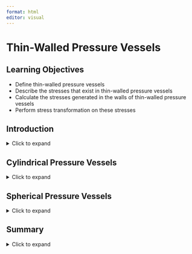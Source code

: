 ```yaml
---
format: html
editor: visual
---
```


# Thin-Walled Pressure Vessels {#sec-thin-walled-pressure-vessels}

::: {.callout-note icon="false"}
## Learning Objectives

-   Define thin-walled pressure vessels
-   Describe the stresses that exist in thin-walled pressure vessels
-   Calculate the stresses generated in the walls of thin-walled pressure vessels
-   Perform stress transformation on these stresses
:::

## Introduction

<details>

<summary>Click to expand</summary>

Pressure vessels are storage tanks that are used for storing fluids at high pressure and they must be designed to resist this pressure. They are commonly found in factories, power plants, vehicles, and even your own home. Figure 13.1 shows some common applications.

![Figure 13.1: Some common examples of pressure vessels. (A) standard home water heater; (B) industrial compressed gas storage; (C) propellant tank for aerospace applications; (D) butane tank for home use.](images/CH13 PNGs/figure 13.1.png){fig-align="center" width="502"}

Pressure vessels are necessarily hollow, and a thin-walled pressure vessel is one where the ratio:

$$
\frac{\text { Inner radius }}{\text { W all thickness }}>10
$$

This implies that the wall thickness is relatively small compared to the vessel radius. This simplifies our analysis in two ways:

1.  We can assume that stresses in the vessel walls are uniform across the thickness of the wall
2.  We can ignore stress in the radial direction (perpendicular to the vessel wall)

As we’ll see in this chapter, stresses are generated in the walls of thin-walled pressure vessels in two directions known as the axial stress and hoop stress (figure 13.2). There is a 3^rd^ stress in the radial direction but this is very small compared to the other stresses and is assumed to be zero in this text.

![Figure 13.2: A stress element on the wall of a thin-walled pressure vessel. Stresses exist in the axial and hoop directions. The radial stress is very small in comparison and is assumed to be zero.](images/CH13 PNGs/figure 13.2.png){fig-align="center" width="505"}

As seen in figure 13.1, thin-walled pressure vessels are commonly either cylindrical or spherical. Section 13.1 will discuss the stresses in cylindrical vessels. Section 13.2 will discuss the stresses in spherical vessels.

</details>

## Cylindrical Pressure Vessels

<details>

<summary>Click to expand</summary>

The equations stresses in the wall of a cylindrical pressure vessel can be derived with the help of a free body diagram. Let’s cut a cross-section through our vessel to expose the fluid inside (figure 13.3).

![Figure 13.3: Cross-section through the cylindrical vessel showing the axial stress in the walls (𝜎𝐴) and the fluid pressure P.](images/CH13 PNGs/figure 13.3.png){fig-align="center" width="598"}

There will be an axial stress from the internal fluid pressure (P) and an axial stress in the walls of the vessel (𝜎~𝐴~). Since $\text{stress}=\frac{\text { force }}{\text { area }}$ we can determine the two forces. The fluid pressure acts over a circular area $A=\pi r_i^2$. The stress in the walls acts over an area equal to the circumference of the vessel multiplied by the wall thickness, $A=2 \pi r_i t$.

By equilibrium:

$$
\begin{aligned}
& \sum F_x=0 \\
& \left(\sigma_A\right)\left(2 \pi r_i t\right)-(P)\left(\pi r_i^2\right)=0 \\
& \sigma_A=\frac{P r_i}{2 t}
\end{aligned}
$$

where

-   𝜎~𝐴~ = Axial stress in the wall of the vessel \[Pa, psi\]

-   P = Fluid pressure inside the vessel \[Pa, psi\]

-   *r~i~* = Inner radius of the vessel \[m, in\]

-   t = Wall thickness of the vessel \[m, in\]

Similarly there will be a stress in the lateral direction, referred to as the hoop stress 𝜎~H~. Let’s cut a vertical cross-section (figure 13.4) to derive an equation for this stress.

![Figure 13.4: Cross-section through the cylindrical vessel showing the hoop stress in the walls (𝜎~H~) and the fluid pressure P.](images/CH13 PNGs/figure 13.4.png){fig-align="center" width="509"}

There will again be a stress from the internal fluid pressure (P) and a stress in the walls of the vessel (𝜎~H~). The fluid pressure acts over an area of $A=2 r_i L$. The stress in the walls acts over an area of $A=2 t L$.

By equilibrium:

$$
\begin{gathered}
\sum F_x=0 \\
\left(\sigma_H\right)(2 t L)-(P)\left(2 r_i L\right)=0 \\
\sigma_H=\frac{P r_i}{t}
\end{gathered}
$$

where

-   𝜎~H~ = Hoop stress in the wall of the vessel \[Pa, psi\]

-   P = Fluid pressure inside the vessel \[Pa, psi\]

-   *r~i~* = Inner radius of the vessel \[m, in\]

-   t = Wall thickness of the vessel \[m, in\]

The internal pressure P is typically reported as the gage pressure, which is defined as the internal pressure minus the atmospheric pressure. This allows us to calculate the stresses directly without needing to account for atmospheric pressure.

Since the radial stress is assumed to be zero, the axial and hoop stresses represent a state of plane stress such as those discussed in chapter 12. Further, since there is no shear stress, the axial and hoop stresses represent the principal stresses. Since the hoop stress is larger, this is the first principal stress (𝜎~1~). The axial stress is the second principal stress (𝜎~2~). The third principal stress acts in the radial direction and has already been assumed to be zero. Figure 13.5 shows a plane stress element representing the stresses in the wall of a cylindrical thin-walled pressure vessel.

![Figure 13.5: The hoop stress represents the first principal stress 𝜎~1~. The axial stress represents the second principal stress 𝜎~2~. There is no shear stress.](images/CH13 PNGs/figure 13.5.png){fig-align="center" width="497"}

By the methods of chapter 12 we may perform stress transformation on these stresses. Figure 13.6 shows Mohr’s Circle for the in-plane and out-of-plane stresses.

![Figure 13.6: Mohr’s Circle for the stresses in the walls of a cylindrical thin-walled pressure vessel, showing principal stresses 𝜎~1~ and 𝜎~2~. The 3rd principal stress 𝜎~3~ = 0.](images/CH13 PNGs/figure 13.6.png){fig-align="center" width="403"}

Since the two principal stresses are positive and the third principal stress is zero it should be apparent that the maximum in plane shear stress can be determined as:

$$
\tau_{\text {max } \text { in-plane }}=\frac{\sigma_1-\sigma_2}{2}
$$

It should also be apparent that the maximum out-of-plane shear stress will be larger and can be calculated from:

$$
\tau_{\max a b s}=\frac{\sigma_1}{2}
$$

Example 13.1 demonstrates calculation of the principal stresses and maximum in-plane shear stress for a cylindrical thin-walled pressure vessel. Example 13.2 combine the content from this section with stress transformation from chapter 12 in order to find the stresses at specific orientations.

::: {.callout-note collapse="true" icon="false"}
## Example 13.1: Needs title

A cylindrical pressure vessel has an outer diameter of 8 ft and a wall thickness of 2 inches. The vessel contains propane at a gage pressure of 250 psi. Determine the principal stresses and maximum in-plane shear stress in the walls of the vessel.

::: {.callout-note collapse="true" icon="false"}
## Solution

First determine the inner radius of the vessel. It will be easiest to convert this to inches since the other length units in the problem are given in inches.

Outer radius, *r~o~* = 8 *ft*/2 = 4 *ft* = 48 *in*

Inner radius, *r~i~* = 48 - 2 = 46 *in*

Now calculate the axial and hoop stresses.

$$
\begin{aligned}
& \sigma_A=\frac{P r_i}{2 t}=\frac{250 * 46}{2 * 2}=2,875 \mathrm{psi} \\
& \sigma_H=\frac{P r_i}{t}=\frac{250 * 46}{2}=5,750 \mathrm{psi}
\end{aligned}
$$

Since there is no shear stress, these are the principal stresses.

$$
\begin{aligned}
& \sigma_1=5,750 p s i \\
& \sigma_2=2,875 p s i
\end{aligned}
$$

Finally, the maximum in-plane shear stress can be found from:

$$
\tau_{\max \text { in plane }}=\frac{\sigma_1-\sigma_2}{2}=\frac{5,750-2,875}{2}=1,438 \mathrm{psi}
$$
:::
:::

::: {.callout-note collapse="true" icon="false"}
## Example 13.2: Needs title

A cylindrical pressure vessel is made by welding steel plate at an angle of 𝜃=25° as shown. The vessel has an outer diameter of 1.5 m and a wall thickness of 40 mm. The vessel contains fluid at a gage pressure of 5 MPa. Determine the normal stress perpendicular to the weld and the shear stress parallel to the weld.

![](images/CH13 PNGs/example 13.2 part 1.png){fig-align="center" width="321"}

::: {.callout-note collapse="true" icon="false"}
## Solution

First determine the inner radius of the vessel. Wall thickness 𝑡 = 40 𝑚𝑚 = 0.04 𝑚.

Outer radius, *r~o~* = 1.5/2 = 0.75 𝑚

Inner radius, *r~i~* = 0.75 - 0.04 = 0.71 𝑚

Now calculate the axial and hoop stresses.

$$
\begin{aligned}
& \sigma_A=\frac{P r_i}{2 t}=\frac{5 * 0.71}{2 * 0.04}=44.4 \mathrm{MPa} \\
& \sigma_H=\frac{P r_i}{t}=\frac{5 * 0.71}{0.04}=88.8 \mathrm{MPa}
\end{aligned}
$$

By the methods of section 12.1, we can calculate the normal stress perpendicular to the weld. Draw a stress element of a point on the pressure vessel. The axial stress will act horizontally and the hoop stress vertically for this element.

![](images/CH13 PNGs/example 13.2 part 2.png){fig-align="center" width="313"}

The weld is at an angle of 25° measured counter-clockwise from horizontal. The normal stress perpendicular to this weld is therefore at an angle of 65° clockwise from horizontal. We can determine the normal stress at this orientation from:

$$
\begin{gathered}
\sigma_x^{\prime}=\frac{\sigma_x+\sigma_y}{2}+\frac{\sigma_x-\sigma_y}{2} \cos (2 \theta)+\tau_{x y} \sin (2 \theta) \\
\sigma_x^{\prime}=\frac{44.4+88.8}{2}+\frac{44.4-88.8}{2} \cos \left(2 *-65^{\circ}\right)+0 \\
\sigma_x^{\prime}=66.6-22.2 \cos \left(-130^{\circ}\right) \\
\sigma_x^{\prime}=80.9 \mathrm{MPa}
\end{gathered}
$$

The shear stress occurs parallel to the weld at an angle of 25° counter-clockwise from the horizontal. We can determine the shear stress at this orientation from:

$$
\begin{gathered}
\tau_{x^{\prime} y^{\prime}}=-\left(\frac{\sigma_x-\sigma_y}{2}\right) \sin (2 \theta)+\tau_{x y} \cos (2 \theta) \\
\tau_{x^{\prime} y^{\prime}}=-\left(\frac{44.4-88.8}{2}\right) \sin \left(2 * 25^{\circ}\right)+0 \\
\tau_{x^{\prime} y^{\prime}}=-\left(\frac{44.4-88.8}{2}\right) \sin \left(2 * 25^{\circ}\right)+0 \\
\tau_{x^{\prime} y^{\prime}}=22.2 \sin \left(50^{\circ}\right) \\
\tau_{x^{\prime} y^{\prime}}=17.0 \mathrm{MPa}
\end{gathered}
$$
:::
:::

::: {.callout-note icon="false"}
## Step-by-step: Cylindrical thin-walled pressure vessels

1.  Determine the inner radius, wall thickness, and internal gage pressure for the vessel

2.  Calculate the axial $\left(\sigma_A=\frac{P r_i}{2 t}\right)$ and hoop $\left(\sigma_H=\frac{P r_i}{t}\right)$ stresses—these are the principal stresses

3.  Perform any stress transformation calculations as required
:::

</details>

## Spherical Pressure Vessels

<details>

<summary>Click to expand</summary>

A spherical vessel will yield the same cross-section regardless of the axis it is cut along (figure 13.7). The stress in the walls of a spherical vessel is the same as the axial stress in a cylindrical vessel.

By equilibrium:

$$
\begin{gathered}
\sum F_x=0 \\
\left(\sigma_A\right)\left(2 \pi r_i t\right)-(P)\left(\pi r_i^2\right)=0 \\
\sigma_A=\frac{P r_i}{2 t}
\end{gathered}
$$

![Figure 13.7: Cross-section through the spherical vessel showing the axial stress in the walls (𝜎~A~) and the fluid pressure P.](images/CH13 PNGs/figure 13.7.png){fig-align="center" width="274"}

In this case, the same stress exists in both principal directions. We will again assume that the radial stress is zero, meaning that these stresses again form a state of plane stress (figure 13.8). There is again no shear stress, so these stresses are the principal stresses. In this case, the two principal stresses are the same.

![Figure 13.8: Spherical vessels experience the same axial stress in both principal directions. There is no shear stress.](images/CH13 PNGs/figure 13.8.png){fig-align="center" width="246"}

Note that these principal stresses are equal to 𝜎~2~ in the cylindrical vessel. As such, spherical vessels are stronger than cylindrical vessels. However, they are also more expensive to manufacture so cylindrical vessels are still very common.

We may again use the methods of chapter 12 to perform stress transformation. Figure 13.9 shows Mohr’s Circle for the in-plane and out-of-plane stresses.

![Figure 13.9: Mohr’s Circle for the stresses in the walls of a spherical thin-walled pressure vessel. Principal stresses 𝜎~1~ = 𝜎~2~ and the in-plane circle reduces to a single point. The 3rd principal stress 𝜎~3~ = 0.](images/CH13 PNGs/figure 13.9.png){fig-align="center" width="418"}

This time 𝜎~1~ = 𝜎~2~ and so the in-plane Mohr’s Circle reduces to a single point. The maximum in-plane shear stress is therefore zero. The maximum out-of-plane shear stress can be calculated from:

$$
\tau_{\max a b s}=\frac{\sigma_1}{2}
$$

Example 13.3 demonstrates the design of a spherical vessel, based on the allowable stress in the vessel walls.

::: {.callout-note collapse="true" icon="false"}
## Example 13.3: Needs title

A spherical pressure vessel is made of steel with a yield strength of 250 MPa. The vessel has an outer diameter of 4 meters and a wall thickness of 25 mm. If the factor of safety with respect to yield is 2.5, determine the maximum allowable gage pressure of the fluid within the vessel.

::: {.callout-note collapse="true" icon="false"}
## Solution

Wall thickness, 𝑡 = 25 𝑚𝑚 = 0.025 𝑚

Outer radius, *r~o~* = 2 𝑚

Inner radius, *r~i~* = 2 - 0.025 = 1.975 𝑚

Start by using the factor of safety to find the maximum allowable stress in the walls of the vessel.

$$
\sigma_{\text {allow }}=\frac{250}{2.5}=100 \text{ Mpa}
$$

Spherical vessels experience the same stress in both directions:

$$
\sigma_A=\frac{P r_i}{2 t}
$$

Rearrange this equation to solve for P:

$$
\begin{gathered}
P=\frac{\sigma_A * 2 t}{r_i} \\
P=\frac{100 * 2 * 0.025}{1.975}=2.53 \text{ MPa}
\end{gathered}
$$
:::
:::

::: {.callout-note icon="false"}
## Step-by-step: **Spherical thin-walled pressure vessels**

1.  Determine the inner radius, wall thickness, and internal gage pressure for the vessel
2.  Calculate the axial stress $\left(\sigma_A=\frac{P r_i}{2 t}\right)$. This stress will be the same in both the horizontal and vertical directions
3.  Perform any stress transformation calculations as required
:::

</details>

## Summary

<details>

<summary>Click to expand</summary>

::: {.callout-note icon="false"}
## Key takeaways

Pressure vessels contain fluids at high pressure. A thin walled pressure vessel is one where $\frac{\text { Inner radius }}{\text { Wall thickness }}>10$.

For thin walled pressure vessels, the stresses in the vessel walls are assumed to be constant across the thickness of the wall and the stress in the radial direction is assumed to be zero. The stresses created in the axial and hoop directions by the fluid pressure are the principal stresses.

Pressure vessels are commonly cylindrical or spherical. Cylindrical vessels experience both axial and hoop stresses. The axial stress is half of the hoop stress. Spherical vessels experience only an axial stress. As such, spherical vessels experience less stress than cylindrical vessels.

There is no shear stress generated in the axial and hoop directions. However, stress transformation can be used to determine both in-plane and out-of-plane shear stresses.
:::

::: {.callout-note icon="false"}
## Key equations

**Cylindrical thin-walled pressure vessels**

Hoop stress:

$$
\sigma_H=\frac{P r_i}{t}=\sigma_1
$$

Axial stress:

$$
\sigma_A=\frac{P r_i}{2 t}=\sigma_2
$$

Maximum in-plane shear stress:

$$
\tau_{\max \text { in-plane }}=\frac{\sigma_1-\sigma_2}{2}
$$

Absolute maximum shear stress:

$$
\tau_{\max a b s}=\frac{\sigma_1}{2}
$$

**Spherical thin-walled pressure vessels**

Axial stress:

$$
\sigma_A=\frac{P r_i}{2 t}=\sigma_1=\sigma_2
$$

Absolute maximum shear stress:

$$
\tau_{\max a b s}=\frac{\sigma_1}{2}
$$
:::
